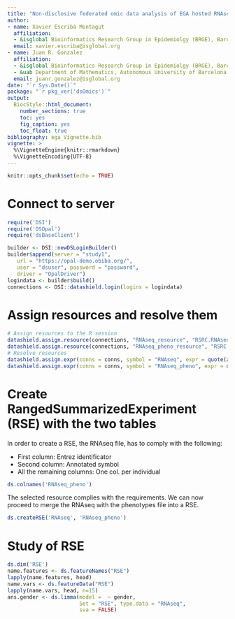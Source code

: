 ```yaml
---
title: "Non-disclosive federated omic data analysis of EGA hosted RNAseq data"
author:
- name: Xavier Escribà Montagut
  affiliation:
  - &isglobal Bioinformatics Research Group in Epidemiolgy (BRGE), Barcelona Insitute for Global Health (ISGlobal)
  email: xavier.escriba@isglobal.org
- name: Juan R. Gonzalez
  affiliation:
  - &isglobal Bioinformatics Research Group in Epidemiolgy (BRGE), Barcelona Insitute for Global Health (ISGlobal)
  - &uab Department of Mathematics, Autonomous University of Barcelona (UAB)
  email: juanr.gonzalez@isglobal.org
date: "`r Sys.Date()`"
package: "`r pkg_ver('dsOmics')`"
output:
  BiocStyle::html_document:
    number_sections: true
    toc: yes
    fig_caption: yes
    toc_float: true
bibliography: ega_Vignette.bib
vignette: >
  %\VignetteEngine{knitr::rmarkdown}
  %\VignetteEncoding{UTF-8}
---
```


```r
knitr::opts_chunk$set(echo = TRUE)
```

# Connect to server

```r
require('DSI')
require('DSOpal')
require('dsBaseClient')

builder <- DSI::newDSLoginBuilder()
builder$append(server = "study1",
   url = "https://opal-demo.obiba.org/",
   user = "dsuser", password = "password",
   driver = "OpalDriver")
logindata <- builder$build()
connections <- DSI::datashield.login(logins = logindata)
```

# Assign resources and resolve them

```r
# Assign resources to the R session
datashield.assign.resource(connections, "RNAseq_resource", "RSRC.RNAseq_EGA")
datashield.assign.resource(connections, "RNAseq_pheno_resource", "RSRC.RNAseq_pheno_EGA")
# Resolve resources
datashield.assign.expr(conns = conns, symbol = "RNAseq", expr = quote(as.resource.object(RNAseq_resource)))
datashield.assign.expr(conns = conns, symbol = "RNAseq_pheno", expr = quote(as.resource.data.frame(RNAseq_pheno_resource)))
```

#  Create RangedSummarizedExperiment (RSE) with the two tables

In order to create a RSE, the RNAseq file, has to comply with the following:

+ First column: Entrez identificator
+ Second column: Annotated symbol
+ All the remaining columns: One col. per individual

```r
ds.colnames('RNAseq_pheno')
```

The selected resource complies with the requirements. We can now proceed to merge the RNAseq with the phenotypes file into a RSE.

```r
ds.createRSE('RNAseq', 'RNAseq_pheno')
```

# Study of RSE

```r
ds.dim('RSE')
name.features <- ds.featureNames("RSE")
lapply(name.features, head)
name.vars <- ds.featureData("RSE")
lapply(name.vars, head, n=15)
ans.gender <- ds.limma(model =  ~ gender, 
                       Set = "RSE", type.data = "RNAseq", 
                       sva = FALSE)
```

